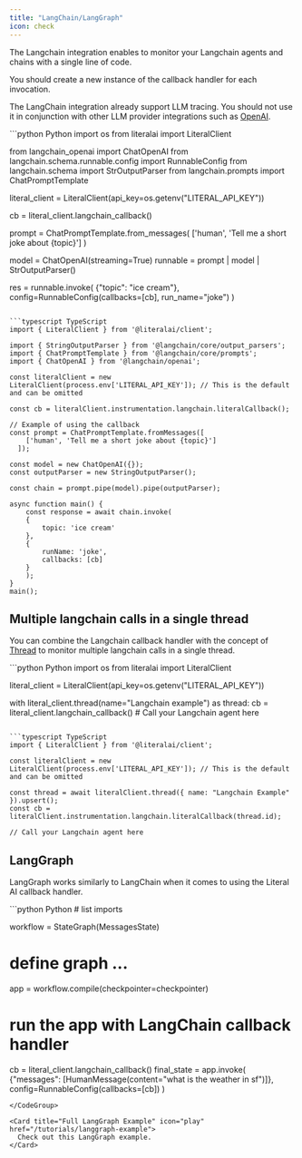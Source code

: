 ```yaml
---
title: "LangChain/LangGraph"
icon: check
---
```


The Langchain integration enables to monitor your Langchain agents and chains with a single line of code.

<Note>You should create a new instance of the callback handler for each invocation.</Note>

<Tip>The LangChain integration already support LLM tracing. You should not use it in conjunction with other LLM provider integrations such as [OpenAI](/integrations/openai).</Tip>

<CodeGroup>
```python Python
import os
from literalai import LiteralClient

from langchain_openai import ChatOpenAI
from langchain.schema.runnable.config import RunnableConfig
from langchain.schema import StrOutputParser
from langchain.prompts import ChatPromptTemplate

literal_client = LiteralClient(api_key=os.getenv("LITERAL_API_KEY"))

cb = literal_client.langchain_callback()

prompt = ChatPromptTemplate.from_messages(
    ['human', 'Tell me a short joke about {topic}']
)

model = ChatOpenAI(streaming=True)
runnable = prompt | model | StrOutputParser()

res = runnable.invoke(
    {"topic": "ice cream"},
    config=RunnableConfig(callbacks=[cb], run_name="joke")
    )
```

```typescript TypeScript
import { LiteralClient } from '@literalai/client';

import { StringOutputParser } from '@langchain/core/output_parsers';
import { ChatPromptTemplate } from '@langchain/core/prompts';
import { ChatOpenAI } from '@langchain/openai';

const literalClient = new LiteralClient(process.env['LITERAL_API_KEY']); // This is the default and can be omitted

const cb = literalClient.instrumentation.langchain.literalCallback();

// Example of using the callback
const prompt = ChatPromptTemplate.fromMessages([
    ['human', 'Tell me a short joke about {topic}']
  ]);

const model = new ChatOpenAI({});
const outputParser = new StringOutputParser();

const chain = prompt.pipe(model).pipe(outputParser);

async function main() {
    const response = await chain.invoke(
    {
        topic: 'ice cream'
    },
    {
        runName: 'joke',
        callbacks: [cb]
    }
    );
}
main();
```
</CodeGroup>

## Multiple langchain calls in a single thread

You can combine the Langchain callback handler with the concept of [Thread](/concepts/logs) to monitor multiple langchain calls in a single thread.

<CodeGroup>
```python Python
import os
from literalai import LiteralClient

literal_client = LiteralClient(api_key=os.getenv("LITERAL_API_KEY"))

with literal_client.thread(name="Langchain example") as thread:
    cb = literal_client.langchain_callback()
    # Call your Langchain agent here
```

```typescript TypeScript
import { LiteralClient } from '@literalai/client';

const literalClient = new LiteralClient(process.env['LITERAL_API_KEY']); // This is the default and can be omitted

const thread = await literalClient.thread({ name: "Langchain Example" }).upsert();
const cb = literalClient.instrumentation.langchain.literalCallback(thread.id);

// Call your Langchain agent here
```
</CodeGroup>


## LangGraph

LangGraph works similarly to LangChain when it comes to using the Literal AI callback handler.

<CodeGroup>
```python Python
# list imports 

workflow = StateGraph(MessagesState)
# define graph ...

app = workflow.compile(checkpointer=checkpointer)

# run the app with LangChain callback handler
cb = literal_client.langchain_callback()
final_state = app.invoke(
    {"messages": [HumanMessage(content="what is the weather in sf")]},
    config=RunnableConfig(callbacks=[cb])
)
```
</CodeGroup>

<Card title="Full LangGraph Example" icon="play" href="/tutorials/langgraph-example">
  Check out this LangGraph example.
</Card>

